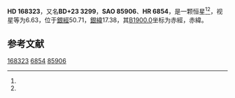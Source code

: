 {{Starbox begin
| name = HD 168323
}}
{{Starbox observe
| epoch = [[J2000.0|J2000.0]]
| constell = {{星座名待查}}<ref name=SIMBAD>{{cite web
 | url=http://simbad.u-strasbg.fr/simbad/sim-id?Ident=HR+6854
 | title =Pulsating variable Star
 | publisher=Centre de Données astronomiques de Strasbourg
 | work=SIMBAD
 | accessdate=2012-07-13}}</ref><ref name=DATA>{{cite web
 | url=http://vizier.u-strasbg.fr/viz-bin/VizieR-5?-out.add=.&-source=5050&-corr=PK=HR&-out.max=9999&HR=6854
 | title=VizieR Detailed Page
 | accessdate=2012-07-13
 | archive-date=2016-03-04
 | archive-url=https://web.archive.org/web/20160304213356/http://vizier.u-strasbg.fr/viz-bin/VizieR-5?-out.add=.&-source=5050&-corr=PK=HR&-out.max=9999&HR=6854
 | dead-url=no
 }}</ref>
| 星官 = 
| ra = {{RA|18|18|7.7}}<ref name=SIMBAD /><ref name=DATA />
| dec = {{DEC|+23|17|48}}<ref name=SIMBAD /><ref name=DATA />
| appmag_v = 6.63<ref name=SIMBAD /><ref name=DATA />
}}
{{Starbox character
| class = K5<ref name=SIMBAD /><ref name=DATA />
| b-v = <ref name=SIMBAD /><ref name=DATA />
| u-b = <ref name=SIMBAD /><ref name=DATA />
| r-i = <ref name=SIMBAD /><ref name=DATA />
| variable = 
}}
{{Starbox astrometry
| radial_v = 
| prop_mo_ra = 3
| parallax = 
| p_error = 
}}
{{Starbox catalog
| names =BD+23 3299，[[SAO星表|SAO]] 85906，[[HD星表|HD]] 168323，[[HR星表|HR]] 6854}}
{{Starbox reference |Simbad=HR+6854}}
{{Starbox end}}

'''HD 168323'''，又名'''BD+23 3299'''，'''SAO 85906'''、'''HR 6854'''，是一颗恒星<ref name=SIMBAD /><ref name=DATA />，视星等为6.63，位于[[銀道座標系|銀經]]50.71，[[銀道座標系|銀緯]]17.38，其[[B1900.0|B1900.0]]坐标为赤經{{RA|18|13|57.6}}，赤緯{{DEC|+23|17.38|30}}。

== 参考文献 ==
{{reflist}}

{{Astro-stub}} 

[[Category:HD和HDE天體|168323]]
[[Category:HR天體|6854]]
[[Category:SAO天體|85906]]